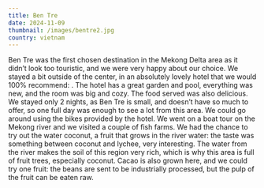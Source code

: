 ```yaml
---
title: Ben Tre
date: 2024-11-09
thumbnail: /images/bentre2.jpg
country: vietnam
---
```


Ben Tre was the first chosen destination in the Mekong Delta area as it didn’t look too touristic, and we were very happy about our choice. We stayed a bit outside of the center, in an absolutely lovely hotel that we would 100% recommend: <LinkComponent href="https://www.booking.com/hotel/vn/lavilla-de-coco-ben-tre.en-gb.html" text="la Villa de Coco" />. The hotel has a great garden and pool, everything was new, and the room was big and cozy. The food served was also delicious. We stayed only 2 nights, as Ben Tre is small, and doesn’t have so much to offer, so one full day was enough to see a lot from this area. We could go around using the bikes provided by the hotel. We went on a boat tour on the Mekong river and we visited a couple of fish farms. We had the chance to try out the water coconut, a fruit that grows in the river water: the taste was something between coconut and lychee, very interesting. The water from the river makes the soil of this region very rich, which is why this area is full of fruit trees, especially coconut. Cacao is also grown here, and we could try one fruit: the beans are sent to be industrially processed, but the pulp of the fruit can be eaten raw.

<ImageComponent src="/images/bentre1.jpg" alt="Ben Tre" />
<ImageComponent src="/images/bentre2.jpg" alt="Ben Tre" />
<ImageComponent src="/images/bentre3.jpg" alt="Ben Tre" />
<ImageComponent src="/images/bentre4.jpg" alt="Ben Tre" />
<ImageComponent src="/images/bentre5.jpg" alt="Ben Tre" />
<ImageComponent src="/images/bentre6.jpg" alt="Ben Tre" />
<ImageComponent src="/images/bentre7.jpg" alt="Ben Tre" />
